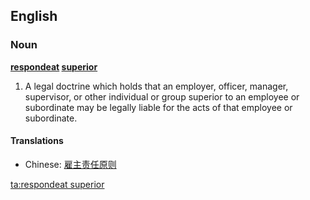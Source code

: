 ==English==
{{wikipedia}}

===Noun===
'''[[respondeat]] [[superior]]'''

# {{legal}} A legal doctrine which holds that an employer, officer, manager, supervisor, or other individual or group superior to an employee or subordinate may be legally liable for the acts of that employee or subordinate.

====Translations====
*Chinese: [[雇主责任原则]]

[[ta:respondeat superior]]